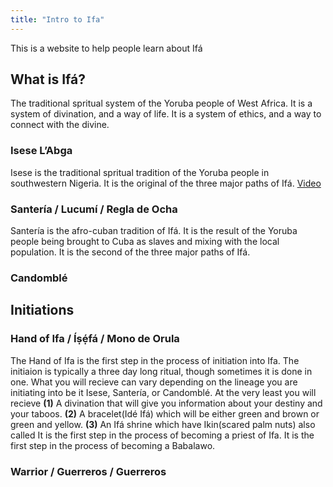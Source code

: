 ```yaml
---
title: "Intro to Ifa"
---
```


This is a website to help people learn about Ifá

## What is Ifá?
The traditional spritual system of the Yoruba people of West Africa. It is a system of divination, and a way of life. It is a system of ethics, and a way to connect with the divine.

### Isese L'Abga
Isese is the traditional spritual tradition of the Yoruba people in southwestern Nigeria. It is the original of the three major paths of Ifá.
[Video](https://www.youtube.com/live/juc_kapaUFo?feature=share)

### Santería / Lucumí / Regla de Ocha

Santería is the afro-cuban tradition of Ifá. It is the result of the Yoruba people being brought to Cuba as slaves and mixing with the local population. It is the second of the three major paths of Ifá. 

### Candomblé

## Initiations

### Hand of Ifa / Íṣẹ́fá / Mono de Orula

The Hand of Ifa is the first step in the process of initiation into Ifa. The initiaion is typically a three day long ritual, though sometimes it is done in one. What you will recieve can vary depending on the lineage you are initiating into be it Isese, Santería, or Candomblé. At the very least you will recieve **(1)** A divination that will give you information about your destiny and your taboos. **(2)** A bracelet(Idé Ifá) which will be either green and brown or green and yellow. **(3)** An Ifá shrine which have Ikin(scared palm nuts) also called  It is the first step in the process of becoming a priest of Ifa. It is the first step in the process of becoming a Babalawo.

### Warrior / Guerreros / Guerreros



